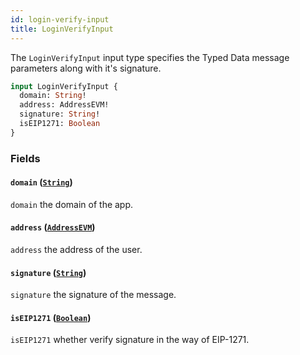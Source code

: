```yaml
---
id: login-verify-input
title: LoginVerifyInput
---
```



The `LoginVerifyInput` input type specifies the Typed Data message parameters along with it's signature.

```graphql
input LoginVerifyInput {
  domain: String!
  address: AddressEVM!
  signature: String!
  isEIP1271: Boolean
}
```


### Fields

#### `domain` ([`String`](/cyberconnect/reference/scalars/string))

`domain` the domain of the app.


#### `address` ([`AddressEVM`](/cyberconnect/reference/scalars/address-evm))

`address` the address of the user.


#### `signature` ([`String`](/cyberconnect/reference/scalars/string))

`signature` the signature of the message.


#### `isEIP1271` ([`Boolean`](/cyberconnect/reference/scalars/boolean))

`isEIP1271` whether verify signature in the way of EIP-1271.




